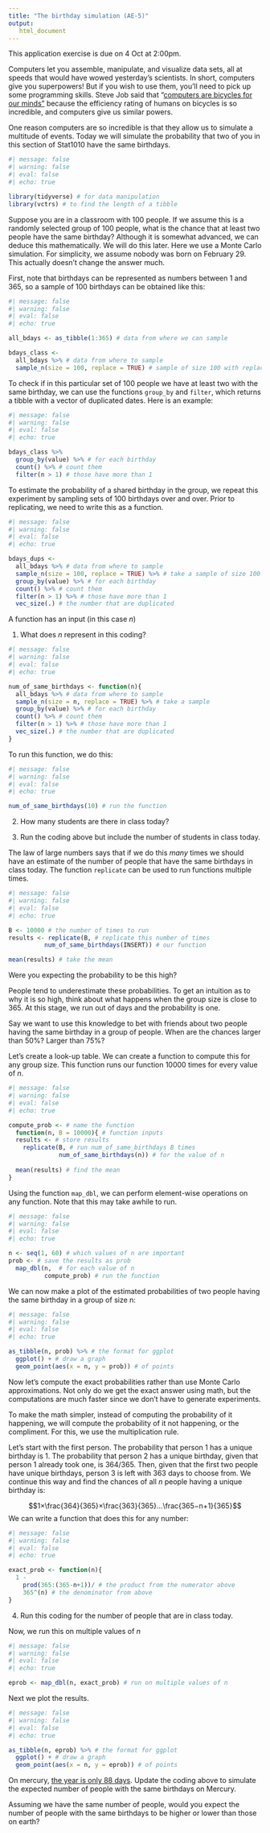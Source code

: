 ```yaml
---
title: "The birthday simulation (AE-5)"
output: 
   html_document
---
```


::: callout-important
This application exercise is due on 4 Oct at 2:00pm.
:::

Computers let you assemble, manipulate, and visualize data sets, all at speeds that would have wowed yesterday's scientists. In short, computers give you superpowers! But if you wish to use them, you'll need to pick up some programming skills. Steve Job said that "[computers are bicycles for our minds"](https://medium.learningbyshipping.com/bicycle-121262546097) because the efficiency rating of humans on bicycles is so incredible, and computers give us similar powers.

One reason computers are so incredible is that they allow us to simulate a multitude of events. Today we will simulate the probability that two of you in this section of Stat1010 have the same birthdays.

```r
#| message: false
#| warning: false
#| eval: false
#| echo: true

library(tidyverse) # for data manipulation
library(vctrs) # to find the length of a tibble
```

Suppose you are in a classroom with 100 people. If we assume this is a randomly selected group of 100 people, what is the chance that at least two people have the same birthday? Although it is somewhat advanced, we can deduce this mathematically. We will do this later. Here we use a Monte Carlo simulation. For simplicity, we assume nobody was born on February 29. This actually doesn't change the answer much.

First, note that birthdays can be represented as numbers between 1 and 365, so a sample of 100 birthdays can be obtained like this:

```r
#| message: false
#| warning: false
#| eval: false
#| echo: true

all_bdays <- as_tibble(1:365) # data from where we can sample

bdays_class <- 
  all_bdays %>% # data from where to sample
  sample_n(size = 100, replace = TRUE) # sample of size 100 with replacement
```

To check if in this particular set of 100 people we have at least two with the same birthday, we can use the functions `group_by` and `filter`, which returns a tibble with a vector of duplicated dates. Here is an example:

```r
#| message: false
#| warning: false
#| eval: false
#| echo: true

bdays_class %>% 
  group_by(value) %>% # for each birthday
  count() %>% # count them
  filter(n > 1) # those have more than 1
```

To estimate the probability of a shared birthday in the group, we repeat this experiment by sampling sets of 100 birthdays over and over. Prior to replicating, we need to write this as a function.

```r
#| message: false
#| warning: false
#| eval: false
#| echo: true

bdays_dups <- 
  all_bdays %>% # data from where to sample
  sample_n(size = 100, replace = TRUE) %>% # take a sample of size 100
  group_by(value) %>% # for each birthday
  count() %>% # count them
  filter(n > 1) %>% # those have more than 1
  vec_size(.) # the number that are duplicated
```

A function has an input (in this case $n$)

1.  What does $n$ represent in this coding?

```r
#| message: false
#| warning: false
#| eval: false
#| echo: true

num_of_same_birthdays <- function(n){
  all_bdays %>% # data from where to sample
  sample_n(size = n, replace = TRUE) %>% # take a sample
  group_by(value) %>% # for each birthday
  count() %>% # count them
  filter(n > 1) %>% # those have more than 1
  vec_size(.) # the number that are duplicated
}
```

To run this function, we do this:

```r
#| message: false
#| warning: false
#| eval: false
#| echo: true

num_of_same_birthdays(10) # run the function
```

2.  How many students are there in class today?

3.  Run the coding above but include the number of students in class today.

The law of large numbers says that if we do this *many* times we should have an estimate of the number of people that have the same birthdays in class today. The function `replicate` can be used to run functions multiple times.

```r
#| message: false
#| warning: false
#| eval: false
#| echo: true

B <- 10000 # the number of times to run
results <- replicate(B, # replicate this number of times
          num_of_same_birthdays(INSERT)) # our function

mean(results) # take the mean
```

Were you expecting the probability to be this high?

People tend to underestimate these probabilities. To get an intuition as to why it is so high, think about what happens when the group size is close to 365. At this stage, we run out of days and the probability is one.

Say we want to use this knowledge to bet with friends about two people having the same birthday in a group of people. When are the chances larger than 50%? Larger than 75%?

Let's create a look-up table. We can create a function to compute this for any group size. This function runs our function $10000$ times for every value of $n$.

```r
#| message: false
#| warning: false
#| eval: false
#| echo: true

compute_prob <- # name the function
  function(n, B = 10000){ # function inputs
  results <- # store results
    replicate(B, # run num_of_same_birthdays B times 
              num_of_same_birthdays(n)) # for the value of n
  
  mean(results) # find the mean
}
```

Using the function `map_dbl`, we can perform element-wise operations on any function. Note that this may take awhile to run.

```r
#| message: false
#| warning: false
#| eval: false
#| echo: true

n <- seq(1, 60) # which values of n are important
prob <- # save the results as prob
  map_dbl(n,  # for each value of n 
          compute_prob) # run the function
```

We can now make a plot of the estimated probabilities of two people having the same birthday in a group of size n:

```r
#| message: false
#| warning: false
#| eval: false
#| echo: true

as_tibble(n, prob) %>% # the format for ggplot
  ggplot() + # draw a graph
  geom_point(aes(x = n, y = prob)) # of points
```

Now let's compute the exact probabilities rather than use Monte Carlo approximations. Not only do we get the exact answer using math, but the computations are much faster since we don't have to generate experiments.

To make the math simpler, instead of computing the probability of it happening, we will compute the probability of it not happening, or the compliment. For this, we use the multiplication rule.

Let's start with the first person. The probability that person 1 has a unique birthday is 1. The probability that person 2 has a unique birthday, given that person 1 already took one, is 364/365. Then, given that the first two people have unique birthdays, person 3 is left with 363 days to choose from. We continue this way and find the chances of all $n$ people having a unique birthday is:

$$1×\frac{364}{365}×\frac{363}{365}…\frac{365−n+1}{365}$$ We can write a function that does this for any number:

```r
#| message: false
#| warning: false
#| eval: false
#| echo: true

exact_prob <- function(n){
  1 - 
    prod(365:(365-n+1))/ # the product from the numerator above
    365^(n) # the denominator from above
}
```

4.  Run this coding for the number of people that are in class today.

Now, we run this on multiple values of $n$

```r
#| message: false
#| warning: false
#| eval: false
#| echo: true

eprob <- map_dbl(n, exact_prob) # run on multiple values of n
```

Next we plot the results.

```r
#| message: false
#| warning: false
#| eval: false
#| echo: true

as_tibble(n, eprob) %>% # the format for ggplot
  ggplot() + # draw a graph
  geom_point(aes(x = n, y = eprob)) # of points
```

On mercury, [the year is only 88 days](https://www.universetoday.com/47834/length-of-day-on-mercury/). Update the coding above to simulate the expected number of people with the same birthdays on Mercury.

Assuming we have the same number of people, would you expect the number of people with the same birthdays to be higher or lower than those on earth?
